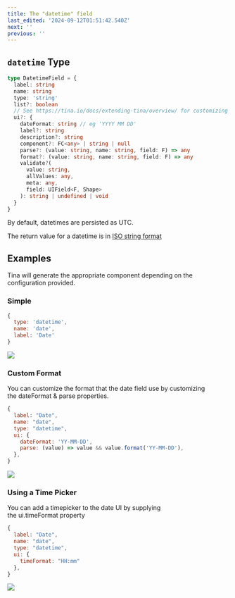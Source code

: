 ```yaml
---
title: The "datetime" field
last_edited: '2024-09-12T01:51:42.540Z'
next: ''
previous: ''
---
```


## `datetime` Type

```ts
type DatetimeField = {
  label: string
  name: string
  type: 'string'
  list?: boolean
  // See https://tina.io/docs/extending-tina/overview/ for customizing the UI
  ui?: {
    dateFormat: string // eg 'YYYY MM DD'
    label?: string
    description?: string
    component?: FC<any> | string | null
    parse?: (value: string, name: string, field: F) => any
    format?: (value: string, name: string, field: F) => any
    validate?(
      value: string,
      allValues: any,
      meta: any,
      field: UIField<F, Shape>
    ): string | undefined | void
  }
}
```

By default, datetimes are persisted as UTC.

The return value for a datetime is in [ISO string format](https://developer.mozilla.org/en-US/docs/Web/JavaScript/Reference/Global_Objects/Date/toISOString)

## Examples

Tina will generate the appropriate component depending on the
configuration provided.

### Simple

```javascript
{
  type: 'datetime',
  name: 'date',
  label: 'Date'
}
```

![](https://res.cloudinary.com/forestry-demo/image/upload/v1722241081/Screenshot_2024-07-29_at_6.17.56_PM_hph9cd.png)

### Custom Format

You can customize the format that the date field use by customizing the dateFormat & parse properties.

```javascript
{
  label: "Date",
  name: "date",
  type: "datetime",
  ui: {
    dateFormat: 'YY-MM-DD',
    parse: (value) => value && value.format('YY-MM-DD'),
  },
}
```

![](https://res.cloudinary.com/forestry-demo/image/upload/v1722241143/Screenshot_2024-07-29_at_6.18.56_PM_ahjipv.png)

### Using a Time Picker

You can add a timepicker to the date UI by supplying the ui.timeFormat property

```javascript
{
  label: "Date",
  name: "date",
  type: "datetime",
  ui: {
    timeFormat: "HH:mm"
  },
}
```

![](https://res.cloudinary.com/forestry-demo/image/upload/v1722241213/Screenshot_2024-07-29_at_6.20.05_PM_ep6ag1.png)
